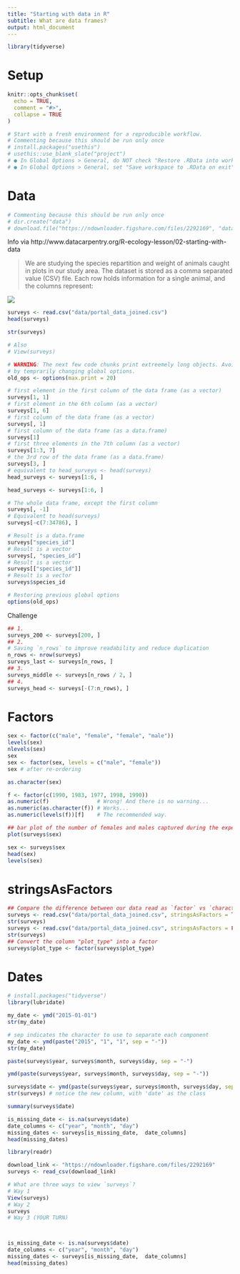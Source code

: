 ```yaml
---
title: "Starting with data in R"
subtitle: What are data frames?
output: html_document
---
```


```r
library(tidyverse)
```

# Setup

```r
knitr::opts_chunk$set(
  echo = TRUE,
  comment = "#>",
  collapse = TRUE
)
```

```r
# Start with a fresh environment for a reproducible workflow.
# Commenting because this should be run only once
# install.packages("usethis")
# usethis::use_blank_slate("project")
# ● In Global Options > General, do NOT check "Restore .RData into workspace at startup".
# ● In Global Options > General, set "Save workspace to .RData on exit" to "Never".
```

# Data

```r
# Commenting because this should be run only once
# dir.create("data")
# download.file("https://ndownloader.figshare.com/files/2292169", "data/portal_data_joined.csv")
```

Info via http://www.datacarpentry.org/R-ecology-lesson/02-starting-with-data

> We are studying the species repartition and weight of animals caught in plots in our study area. The dataset is stored as a comma separated value (CSV) file. Each row holds information for a single animal, and the columns represent:

![](https://i.imgur.com/8CKkV5j.png)

```r
surveys <- read.csv("data/portal_data_joined.csv")
head(surveys)
```

```r
str(surveys)
```

```r
# Also
# View(surveys)
```

```r
# WARNING: The next few code chunks print extreemely long objects. Avoiding this
# by temprarily changing global options.
old_ops <- options(max.print = 20)
```


```r
# first element in the first column of the data frame (as a vector)
surveys[1, 1]   
# first element in the 6th column (as a vector)
surveys[1, 6]   
# first column of the data frame (as a vector)
surveys[, 1]    
# first column of the data frame (as a data.frame)
surveys[1]      
# first three elements in the 7th column (as a vector)
surveys[1:3, 7] 
# the 3rd row of the data frame (as a data.frame)
surveys[3, ]    
# equivalent to head_surveys <- head(surveys)
head_surveys <- surveys[1:6, ] 
```

```r
head_surveys <- surveys[1:6, ] 
```

```r
# The whole data frame, except the first column
surveys[, -1]          
# Equivalent to head(surveys)
surveys[-c(7:34786), ]
```

```r
# Result is a data.frame
surveys["species_id"]       
# Result is a vector
surveys[, "species_id"]     
# Result is a vector
surveys[["species_id"]]     
# Result is a vector
surveys$species_id
```
```r
# Restoring previous global options
options(old_ops)
```

Challenge

```r
## 1.
surveys_200 <- surveys[200, ]
## 2.
# Saving `n_rows` to improve readability and reduce duplication
n_rows <- nrow(surveys)
surveys_last <- surveys[n_rows, ]
## 3.
surveys_middle <- surveys[n_rows / 2, ]
## 4.
surveys_head <- surveys[-(7:n_rows), ]
```


# Factors

```r
sex <- factor(c("male", "female", "female", "male"))
levels(sex)
nlevels(sex)
sex
sex <- factor(sex, levels = c("male", "female"))
sex # after re-ordering
```

```r
as.character(sex)

f <- factor(c(1990, 1983, 1977, 1998, 1990))
as.numeric(f)               # Wrong! And there is no warning...
as.numeric(as.character(f)) # Works...
as.numeric(levels(f))[f]    # The recommended way.
```

```r
## bar plot of the number of females and males captured during the experiment:
plot(surveys$sex)
```

```r
sex <- surveys$sex
head(sex)
levels(sex)
```

# stringsAsFactors

```r
## Compare the difference between our data read as `factor` vs `character`.
surveys <- read.csv("data/portal_data_joined.csv", stringsAsFactors = TRUE)
str(surveys)
surveys <- read.csv("data/portal_data_joined.csv", stringsAsFactors = FALSE)
str(surveys)
## Convert the column "plot_type" into a factor
surveys$plot_type <- factor(surveys$plot_type)
```

# Dates

```r
# install.packages("tidyverse")
library(lubridate)

my_date <- ymd("2015-01-01")
str(my_date)

# sep indicates the character to use to separate each component
my_date <- ymd(paste("2015", "1", "1", sep = "-")) 
str(my_date)

paste(surveys$year, surveys$month, surveys$day, sep = "-")

ymd(paste(surveys$year, surveys$month, surveys$day, sep = "-"))

surveys$date <- ymd(paste(surveys$year, surveys$month, surveys$day, sep = "-"))
str(surveys) # notice the new column, with 'date' as the class

summary(surveys$date)
```

```r
is_missing_date <- is.na(surveys$date)
date_columns <- c("year", "month", "day")
missing_dates <- surveys[is_missing_date,  date_columns]
head(missing_dates)
```

```r
library(readr)

download_link <- "https://ndownloader.figshare.com/files/2292169"
surveys <- read_csv(download_link)

# What are three ways to view `surveys`?
# Way 1
View(surveys)
# Way 2
surveys
# Way 3 (YOUR TURN)



is_missing_date <- is.na(surveys$date)
date_columns <- c("year", "month", "day")
missing_dates <- surveys[is_missing_date,  date_columns]
head(missing_dates)
```

